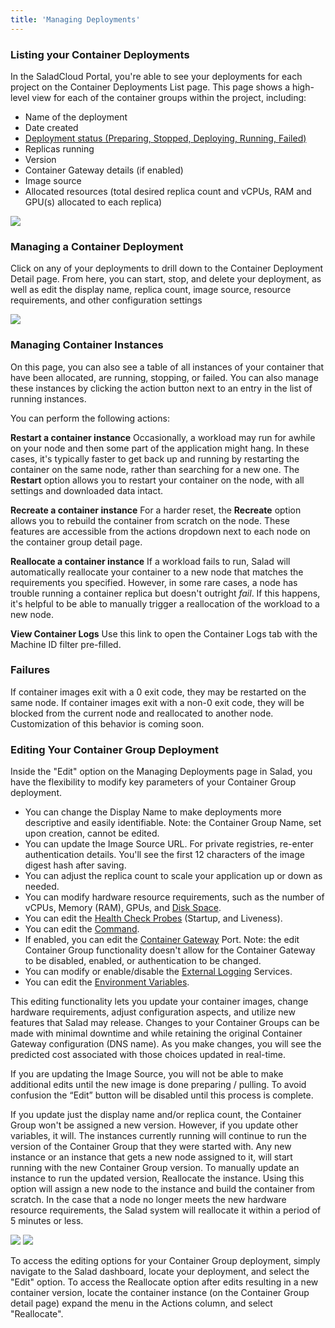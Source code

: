 ```yaml
---
title: 'Managing Deployments'
---
```


### Listing your Container Deployments

In the SaladCloud Portal, you're able to see your deployments for each project on the Container Deployments List page.
This page shows a high-level view for each of the container groups within the project, including:

- Name of the deployment
- Date created
- [Deployment status (Preparing, Stopped, Deploying, Running, Failed)](/products/sce/deployment-lifecycle)
- Replicas running
- Version
- Container Gateway details (if enabled)
- Image source
- Allocated resources (total desired replica count and vCPUs, RAM and GPU(s) allocated to each replica)

<img src="/products/sce/images/5ef427e-image.png" />

### Managing a Container Deployment

Click on any of your deployments to drill down to the Container Deployment Detail page. From here, you can start, stop,
and delete your deployment, as well as edit the display name, replica count, image source, resource requirements, and
other configuration settings

<img src="/products/sce/images/92a596a-image.png" />

### Managing Container Instances

On this page, you can also see a table of all instances of your container that have been allocated, are running,
stopping, or failed. You can also manage these instances by clicking the action button next to an entry in the list of
running instances.

You can perform the following actions:

**Restart a container instance** Occasionally, a workload may run for awhile on your node and then some part of the
application might hang. In these cases, it's typically faster to get back up and running by restarting the container on
the same node, rather than searching for a new one. The **Restart** option allows you to restart your container on the
node, with all settings and downloaded data intact.

**Recreate a container instance** For a harder reset, the **Recreate** option allows you to rebuild the container from
scratch on the node. These features are accessible from the actions dropdown next to each node on the container group
detail page.

**Reallocate a container instance** If a workload fails to run, Salad will automatically reallocate your container to a
new node that matches the requirements you specified. However, in some rare cases, a node has trouble running a
container replica but doesn't outright _fail_. If this happens, it's helpful to be able to manually trigger a
reallocation of the workload to a new node.

**View Container Logs** Use this link to open the Container Logs tab with the Machine ID filter pre-filled.

### Failures

If container images exit with a 0 exit code, they may be restarted on the same node. If container images exit with a
non-0 exit code, they will be blocked from the current node and reallocated to another node. Customization of this
behavior is coming soon.

### Editing Your Container Group Deployment

Inside the "Edit" option on the Managing Deployments page in Salad, you have the flexibility to modify key parameters of
your Container Group deployment.

- You can change the Display Name to make deployments more descriptive and easily identifiable. Note: the Container
  Group Name, set upon creation, cannot be edited.
- You can update the Image Source URL. For private registries, re-enter authentication details. You'll see the first 12
  characters of the image digest hash after saving.
- You can adjust the replica count to scale your application up or down as needed.
- You can modify hardware resource requirements, such as the number of vCPUs, Memory (RAM), GPUs, and
  [Disk Space](/products/sce/disk-space).
- You can edit the [Health Check Probes](/products/sce/health-probes) (Startup, and Liveness).
- You can edit the [Command](/products/sce/specifying-a-command).
- If enabled, you can edit the [Container Gateway](/products/sce/networking) Port. Note: the edit Container Group
  functionality doesn't allow for the Container Gateway to be disabled, enabled, or authentication to be changed.
- You can modify or enable/disable the [External Logging](/products/sce/external-logging) Services.
- You can edit the [Environment Variables](/products/sce/environment-variables).

This editing functionality lets you update your container images, change hardware requirements, adjust configuration
aspects, and utilize new features that Salad may release. Changes to your Container Groups can be made with minimal
downtime and while retaining the original Container Gateway configuration (DNS name). As you make changes, you will see
the predicted cost associated with those choices updated in real-time.

If you are updating the Image Source, you will not be able to make additional edits until the new image is done
preparing / pulling. To avoid confusion the “Edit” button will be disabled until this process is complete.

If you update just the display name and/or replica count, the Container Group won't be assigned a new version. However,
if you update other variables, it will. The instances currently running will continue to run the version of the
Container Group that they were started with. Any new instance or an instance that gets a new node assigned to it, will
start running with the new Container Group version. To manually update an instance to run the updated version,
Reallocate the instance. Using this option will assign a new node to the instance and build the container from scratch.
In the case that a node no longer meets the new hardware resource requirements, the Salad system will reallocate it
within a period of 5 minutes or less.

<img src="/products/sce/images/271b376-image.png" />

<img src="/products/sce/images/7bd5e3f-image.png" />

To access the editing options for your Container Group deployment, simply navigate to the Salad dashboard, locate your
deployment, and select the "Edit" option. To access the Reallocate option after edits resulting in a new container
version, locate the container instance (on the Container Group detail page) expand the menu in the Actions column, and
select "Reallocate".
